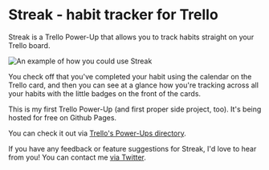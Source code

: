 
<Seo title="Streak" slug="streak" description="Streak is a Trello Power-Up that allows you to track habits straight on your Trello board."/>

# Streak - habit tracker for Trello

Streak is a Trello Power-Up that allows you to track habits straight on your Trello board.

![An example of how you could use Streak](./streak.png)

You check off that you've completed your habit using the calendar on the Trello card, and then you can see at a glance how you're tracking across all your habits with the little badges on the front of the cards.

This is my first Trello Power-Up (and first proper side project, too). It's being hosted for free on Github Pages.

You can check it out via [Trello's Power-Ups directory](https://trello.com/power-ups/5c02759abbb4b58f5d5d2526/streak-habit-tracker).

If you have any feedback or feature suggestions for Streak, I'd love to hear from you! You can contact me [via Twitter](https://twitter.com/emma_goto).
